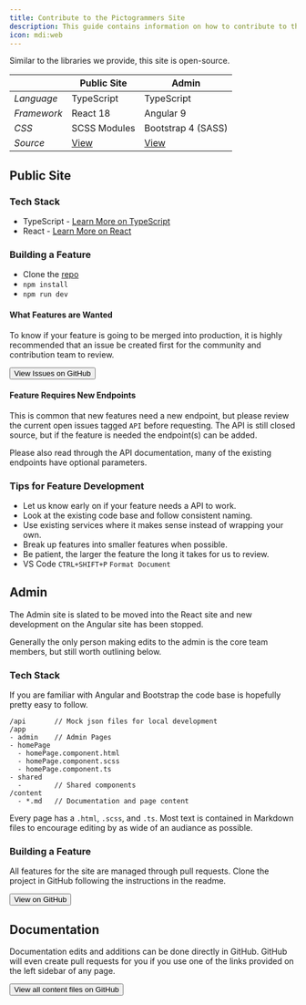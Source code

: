 ```yaml
---
title: Contribute to the Pictogrammers Site
description: This guide contains information on how to contribute to the web site.
icon: mdi:web
---
```


Similar to the libraries we provide, this site is open-source.

|             | Public Site | Admin |
|-------------|-------------|-------|
| *Language*  | TypeScript  | TypeScript |
| *Framework* | React 18 | Angular 9 |
| *CSS*      | SCSS Modules | Bootstrap 4 (SASS) |
| *Source* | [View](https://github.com/Pictogrammers/pictogrammers.com/tree/main/src/site) | [View](https://github.com/Pictogrammers/Icon-Site/tree/master/src) |

## Public Site

### Tech Stack

- TypeScript - [Learn More on TypeScript](https://www.typescriptlang.org/)
- React - [Learn More on React](https://reactjs.org/)

### Building a Feature

- Clone the [repo](https://github.com/Pictogrammers/pictogrammers.com)
- `npm install`
- `npm run dev`

#### What Features are Wanted

To know if your feature is going to be merged into production, it is highly recommended that an issue be created first for the community and contribution team to review.

<Button href='https://github.com/Pictogrammers/pictogrammers.com/issues' startIcon='si:github'>View Issues on GitHub</Button>

#### Feature Requires New Endpoints

This is common that new features need a new endpoint, but please review the current open issues tagged `API` before requesting. The API is still closed source, but if the feature is needed the endpoint(s) can be added.

Please also read through the API documentation, many of the existing endpoints have optional parameters.

### Tips for Feature Development

- Let us know early on if your feature needs a API to work.
- Look at the existing code base and follow consistent naming.
- Use existing services where it makes sense instead of wrapping your own.
- Break up features into smaller features when possible.
- Be patient, the larger the feature the long it takes for us to review.
- VS Code `CTRL+SHIFT+P` `Format Document`

## Admin

<Note>
  The Admin site is slated to be moved into the React site and new development on the Angular site has been stopped.
</Note>

Generally the only person making edits to the admin is the core team members, but still worth outlining below.

### Tech Stack

If you are familiar with Angular and Bootstrap the code base is hopefully pretty easy to follow.

```
/api       // Mock json files for local development
/app
- admin    // Admin Pages
- homePage
  - homePage.component.html
  - homePage.component.scss
  - homePage.component.ts
- shared
  -        // Shared components
/content
  - *.md   // Documentation and page content
```

Every page has a `.html`, `.scss`, and `.ts`. Most text is contained in Markdown files to encourage editing by as wide of an audiance as possible.

### Building a Feature

All features for the site are managed through pull requests. Clone the project in GitHub following the instructions in the readme.

<Button href='https://github.com/Pictogrammers/pictogrammers.com' startIcon='si:github'>View on GitHub</Button>

## Documentation

Documentation edits and additions can be done directly in GitHub. GitHub will even create pull requests for you if you use one of the links provided on the left sidebar of any page.

<Button href='https://github.com/Pictogrammers/pictogrammers.com/tree/main/docs' startIcon='mdi:file-multiple'>View all content files on GitHub</Button>
